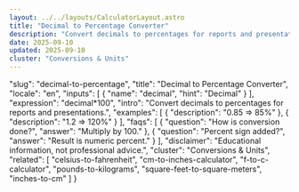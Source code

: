 ```yaml
---
layout: ../../layouts/CalculatorLayout.astro
title: "Decimal to Percentage Converter"
description: "Convert decimals to percentages for reports and presentations."
date: 2025-09-10
updated: 2025-09-10
cluster: "Conversions & Units"
---
```


  "slug": "decimal-to-percentage",
  "title": "Decimal to Percentage Converter",
  "locale": "en",
  "inputs": [
    {
      "name": "decimal",
      "hint": "Decimal"
    }
  ],
  "expression": "decimal*100",
  "intro": "Convert decimals to percentages for reports and presentations.",
  "examples": [
    {
      "description": "0.85 ⇒ 85%"
    },
    {
      "description": "1.2 ⇒ 120%"
    }
  ],
  "faqs": [
    {
      "question": "How is conversion done?",
      "answer": "Multiply by 100."
    },
    {
      "question": "Percent sign added?",
      "answer": "Result is numeric percent."
    }
  ],
  "disclaimer": "Educational information, not professional advice.",
  "cluster": "Conversions & Units",
  "related": [
    "celsius-to-fahrenheit",
    "cm-to-inches-calculator",
    "f-to-c-calculator",
    "pounds-to-kilograms",
    "square-feet-to-square-meters",
    "inches-to-cm"
  ]
}

<Calculator schema={schema} />
